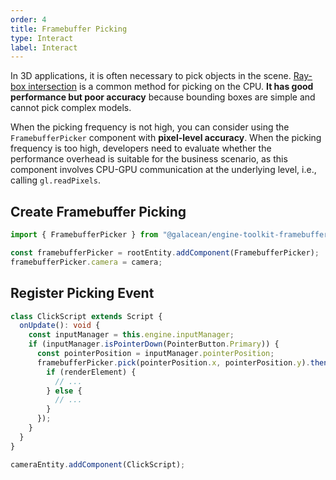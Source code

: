 ```yaml
---
order: 4
title: Framebuffer Picking
type: Interact
label: Interact
---
```


In 3D applications, it is often necessary to pick objects in the scene. [Ray-box intersection](/en/docs/physics/manager/#使用射线检测) is a common method for picking on the CPU. **It has good performance but poor accuracy** because bounding boxes are simple and cannot pick complex models.

When the picking frequency is not high, you can consider using the `FramebufferPicker` component with **pixel-level accuracy**. When the picking frequency is too high, developers need to evaluate whether the performance overhead is suitable for the business scenario, as this component involves CPU-GPU communication at the underlying level, i.e., calling `gl.readPixels`.

## Create Framebuffer Picking

```typescript
import { FramebufferPicker } from "@galacean/engine-toolkit-framebuffer-picker";

const framebufferPicker = rootEntity.addComponent(FramebufferPicker);
framebufferPicker.camera = camera;
```

## Register Picking Event

```typescript
class ClickScript extends Script {
  onUpdate(): void {
    const inputManager = this.engine.inputManager;
    if (inputManager.isPointerDown(PointerButton.Primary)) {
      const pointerPosition = inputManager.pointerPosition;
      framebufferPicker.pick(pointerPosition.x, pointerPosition.y).then((renderElement) => {
        if (renderElement) {
          // ...
        } else {
          // ...
        }
      });
    }
  }
}

cameraEntity.addComponent(ClickScript);
```
